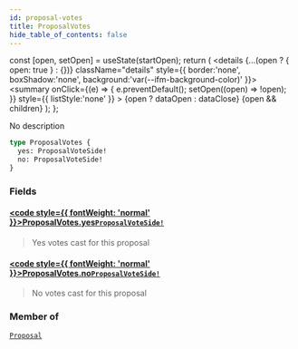 ```yaml
---
id: proposal-votes
title: ProposalVotes
hide_table_of_contents: false
---
```







  const [open, setOpen] = useState(startOpen);
  return (
    <details {...(open ? { open: true } : {})} className="details" style={{ border:'none', boxShadow:'none', background:'var(--ifm-background-color)' }}>
      <summary
        onClick={(e) => {
          e.preventDefault();
          setOpen((open) => !open);
        }}
        style={{ listStyle:'none' }}
      >
      {open ? dataOpen : dataClose}
      </summary>
      {open && children}
    </details>
  );
};




No description


```graphql
type ProposalVotes {
  yes: ProposalVoteSide!
  no: ProposalVoteSide!
}
```


### Fields

#### [<code style={{ fontWeight: 'normal' }}>ProposalVotes.<b>yes</b></code>](#)<Bullet />[`ProposalVoteSide!`](/testnet/api/graphql/objects/proposal-vote-side) <Badge class="secondary" text="non-null"/> <Badge class="secondary" text="object"/>
> Yes votes cast for this proposal
> 

#### [<code style={{ fontWeight: 'normal' }}>ProposalVotes.<b>no</b></code>](#)<Bullet />[`ProposalVoteSide!`](/testnet/api/graphql/objects/proposal-vote-side) <Badge class="secondary" text="non-null"/> <Badge class="secondary" text="object"/>
> No votes cast for this proposal
> 



### Member of

[`Proposal`](/testnet/api/graphql/objects/proposal)  <Badge class="secondary" text="object"/>

